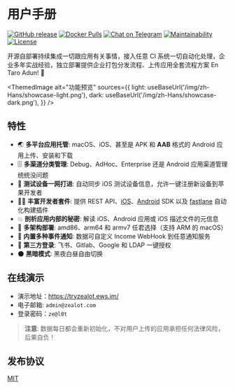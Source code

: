 
# 用户手册

[![GitHub release](https://img.shields.io/github/v/release/tryzealot/zealot?include_prereleases)](https://github.com/tryzealot/zealot/releases)
[![Docker Pulls](https://img.shields.io/docker/pulls/tryzealot/zealot.svg)](https://hub.docker.com/r/tryzealot/zealot/)
[![Chat on Telegram](https://img.shields.io/badge/chat-on%20telegram-important.svg)](https://img.shields.io/badge/chat-on%20telegram-important.svg)
[![Maintainability](https://codeclimate.com/github/tryzealot/zealot/badges/gpa.svg)](https://codeclimate.com/github/tryzealot/zealot)
[![License](https://img.shields.io/github/license/tryzealot/zealot)](https://github.com/tryzealot/zealot/blob/develop/LICENSE)

开源自部署持续集成一切跟应用有关事情，接入任意 CI 系统一切自动化处理，企业多年实战经验，独立部署提供企业打包分发流程、上传应用全套流程方案 En Taro Adun! 🖖

<ThemedImage
  alt="功能预览"
  sources={{
    light: useBaseUrl('/img/zh-Hans/showcase-light.png'),
    dark: useBaseUrl('/img/zh-Hans/showcase-dark.png'),
  }}
/>

## 特性

- 🌏 **多平台应用托管**: macOS、iOS、甚至是 APK 和 **AAB** 格式的 Android 应用上传、安装和下载
- 🗄 **多渠道分类管理**: Debug、AdHoc、Enterprise 还是 Android 应用渠道管理统统没问题
- 📱 **测试设备一网打进**: 自动同步 iOS 测试设备信息，允许一键注册新设备到苹果开发者
- 🧑‍💻 **丰富开发者套件**: 提供 REST API、[iOS][zealot-ios-sdk]、[Android][android-android-sdk] SDK 以及 [fastlane][fastlane-plugin-zealot] 自动化构建插件
- 💥 **剖析应用内部的秘密**: 解读 iOS、Android 应用或 iOS 描述文件的元信息
- 🎳 **多架构部署**: amd86、arm64 和 armv7 任君选择（支持 ARM 的 macOS）
- 🚨 **内置多种事件通知**: 数据可自定义 Income WebHook 到任意通知服务
- 🔑 **第三方登录**: 飞书、Gitlab、Google 和 LDAP 一键授权
- 🌑 **黑暗模式**: 黑夜白昼自由切换

## 在线演示

- 演示地址：https://tryzealot.ews.im/
- 电子邮箱: `admin@zealot.com`
- 登录密码：`ze@l0t`

> **注意**: 数据每日都会重新初始化，不对用户上传的应用承担任何法律风险，后果自负！

## 发布协议

[MIT][mit-link]

[zealot-ios-sdk]: https://github.com/tryzealot/zealot-ios
[android-android-sdk]: https://github.com/tryzealot/zealot-android
[fastlane-plugin-zealot]: https://github.com/tryzealot/fastlane-plugin-zealot
[mit-link]: https://github.com/tryzealot/zealot/blob/develop/CHANGELOG.md
